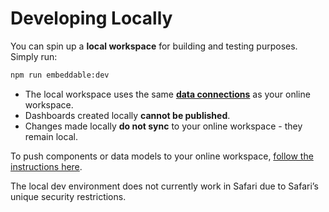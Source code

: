 
# Developing Locally

You can spin up a **local workspace** for building and testing purposes. Simply run:

```bash
npm run embeddable:dev
```

- The local workspace uses the same [**data connections**](/data/connect-your-database) as your online workspace.
- Dashboards created locally **cannot be published**.
- Changes made locally **do not sync** to your online workspace - they remain local.

To push components or data models to your online workspace, [follow the instructions here](/development/pushing-code). 

<Callout emoji="💡">
The local dev environment does not currently work in Safari due to Safari’s unique security restrictions.
</Callout>
